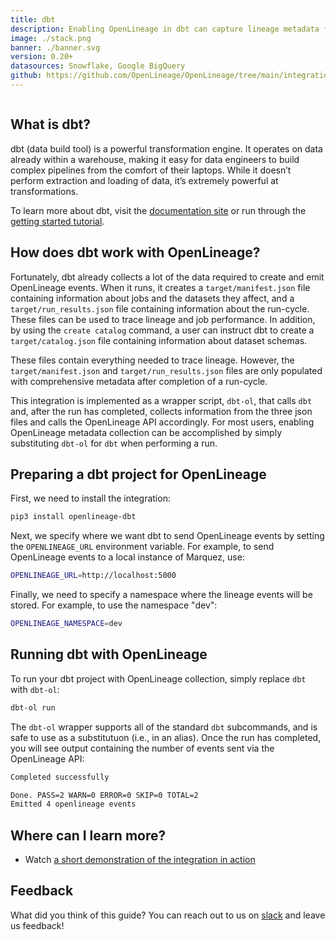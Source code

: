 ```yaml
---
title: dbt
description: Enabling OpenLineage in dbt can capture lineage metadata for transformations running within your data warehouse.
image: ./stack.png
banner: ./banner.svg
version: 0.20+
datasources: Snowflake, Google BigQuery
github: https://github.com/OpenLineage/OpenLineage/tree/main/integration/dbt
---
```


```toc
```

## What is dbt?

dbt (data build tool) is a powerful transformation engine. It operates on data already within a warehouse, making it easy for data engineers to build complex pipelines from the comfort of their laptops. While it doesn’t perform extraction and loading of data, it’s extremely powerful at transformations.

To learn more about dbt, visit the [documentation site](https://docs.getdbt.com) or run through the [getting started tutorial](https://docs.getdbt.com/tutorial/setting-up).

## How does dbt work with OpenLineage?

Fortunately, dbt already collects a lot of the data required to create and emit OpenLineage events. When it runs, it creates a `target/manifest.json` file containing information about jobs and the datasets they affect, and a `target/run_results.json` file containing information about the run-cycle. These files can be used to trace lineage and job performance. In addition, by using the `create catalog` command, a user can instruct dbt to create a `target/catalog.json` file containing information about dataset schemas.

These files contain everything needed to trace lineage. However, the `target/manifest.json` and `target/run_results.json` files are only populated with comprehensive metadata after completion of a run-cycle. 

This integration is implemented as a wrapper script, `dbt-ol`, that calls `dbt` and, after the run has completed, collects information from the three json files and calls the OpenLineage API accordingly. For most users, enabling OpenLineage metadata collection can be accomplished by simply substituting `dbt-ol` for `dbt` when performing a run.

## Preparing a dbt project for OpenLineage

First, we need to install the integration:

```bash
pip3 install openlineage-dbt
```

Next, we specify where we want dbt to send OpenLineage events by setting the `OPENLINEAGE_URL` environment variable. For example, to send OpenLineage events to a local instance of Marquez, use:

```bash
OPENLINEAGE_URL=http://localhost:5000
```

Finally, we need to specify a namespace where the lineage events will be stored. For example, to use the namespace "dev":

```bash
OPENLINEAGE_NAMESPACE=dev
```

## Running dbt with OpenLineage

To run your dbt project with OpenLineage collection, simply replace `dbt` with `dbt-ol`:

```bash
dbt-ol run
```

The `dbt-ol` wrapper supports all of the standard `dbt` subcommands, and is safe to use as a substitutuon (i.e., in an alias). Once the run has completed, you will see output containing the number of events sent via the OpenLineage API:

```bash
Completed successfully

Done. PASS=2 WARN=0 ERROR=0 SKIP=0 TOTAL=2
Emitted 4 openlineage events
```

## Where can I learn more?

* Watch [a short demonstration of the integration in action](https://youtu.be/7caHXLDKacg)

## Feedback

What did you think of this guide? You can reach out to us on [slack](http://bit.ly/OpenLineageSlack) and leave us feedback!  
